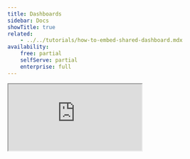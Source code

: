 ```yaml
---
title: Dashboards
sidebar: Docs
showTitle: true
related:
    - ../../tutorials/how-to-embed-shared-dashboard.mdx
availability:
    free: partial
    selfServe: partial
    enterprise: full
---
```


<iframe
    src="https://www.youtube-nocookie.com/embed/2jQco8hEvTI?start=441"
    className="rounded shadow-xl"
/>

Dashboards are the easiest way to track all your most important product and performance metrics.

Unlike [notebooks](/docs/notebooks), which are ideal of adhoc analysis of specific issues, dashboards are designed for tracking common metrics over time. 

You can create a new dashboard from scratch, but we also offer numerous [dashboard templates](/templates) for tracking things like [website metrics](/templates/website-dashboard), [product health metrics](/templates/health-dashboard), and [metrics for large language models](/docs/ai-engineering/llm-insights).

## Creating a new dashboard

1. Click on 'Dashboards' in the left hand navigation and then **New Dashboard**.
1. You can create a dashboard from a list of [available templates](/templates), or select **Blank Dashboard** to start from scratch.
1. Name your dashboard, add some optional details if desired.
1. Your dashboard will be empty – click **+New insight** to create an insight to add.
1. Dashboards support all the core [product analyists insights](/docs/product-analytics/insights).
1. Click **Save & add to dashboard** when you've created your insight.

If you already have some insights set up, an alternative approach is to click 'Add to dashboard' in any insight. 

> **Important:** Insights can appear on multiple dashboards at the same time, so you don't have to create multiple copies of the same insight.

## Dates and filters

### Date range overrides

New dashboards are set to 'No date range overide' by default. This means all insights will use the date range applied in their configuration. 

Changing the date range on a dashboard forces all the insights to use the same date range, but this doesn't impact the date range that's shown when viewing an individual insights.

### Dashboard filters

Dashboards also support most of the same filters as individual insights, including:

- **Event properties:** Properties stored on event, such as the `Current URL` when the event was triggered.
- **Person properties:** Properties of individual users, such as `company_name`.
- **Feature flags:** Filtering for users with a specific feature flag enabled.
- **Group properties:** Account-level properties, like `organization_id`, which are only available if you have the [group analytics](/docs/product-analytics/group-analytics) add-on.
- **Cohorts:** Filtering by [cohorts](/docs/data/cohorts) of users you've already created.

Using filters on dashboards is a useful way to compare usage between different types of users without recreating insights over and over.

You could, for example, duplicate a dashboard – click on the '...' menu and click 'Duplicate' – and apply different filters to each version of the dashboard.

## Dashboard options

### Editing the layout

You can move and resize all the insights on a dashboard by entering the 'Edit layout' mode. 

You can do this in three ways:

- Tap 'E' on your keyboard
- Click on the '...' icon at the top of the dashboard and click 'Edit layout'
- Click on the '...' icon on any insight card and click 'Edit layout'

Tapping 'F' enabled fullscreen mode.

### Sharing a dashboard

By clicking 'Share' in the top right corner you can:

-   Restrict edit access to certain members within a project. Dashboards can be shared either by members with administrator privileges, or by the dashboard creator. ([Teams add-on](/pricing) required).

-   Create a link to share your dashboard publicly, or embed your dashboard on a website. Read more about this in our [sharing and embedding docs](/docs/product-analytics/sharing).

### Auto refresh

You can manually refresh a dashboard at any time, but you can also set it to automatically refresh.

To do so, click the dropdown arrow next to refresh button, turn on auto refresh and choose your refresh interval.

This is useful if you have a PostHog dashboard on a TV screen for others to see.

**Important:** Auto refresh only works when the browser tab is active.

## Further reading

Want to know more about what's possible with Dashboards in PostHog? Try these tutorials:

-   [How to embed a shared dashboard in a web page](/tutorials/how-to-embed-shared-dashboard)

Want more? Check our [full list of PostHog tutorials](/tutorials).
